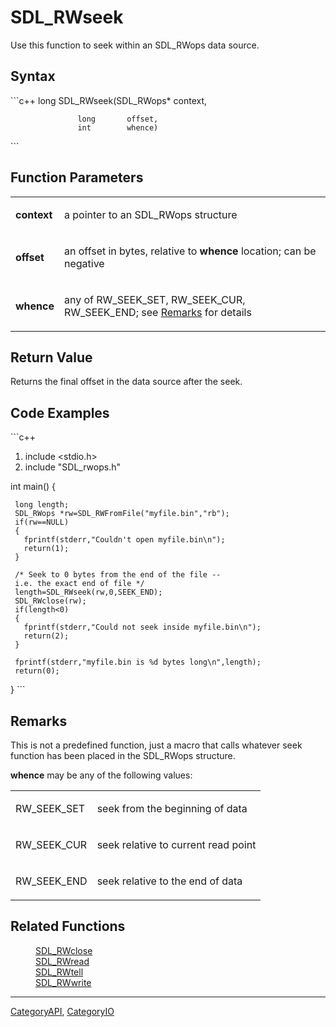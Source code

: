 <!-- pragma section-numbers off -->
<!-- pragma disable-camelcase -->

= SDL_RWseek =
Use this function to seek within an SDL_RWops data source.


== Syntax ==
```c++
long SDL_RWseek(SDL_RWops* context,
                long       offset, 
                int        whence)
```

== Function Parameters ==
{|
|'''context'''
|a pointer to an SDL_RWops structure
|-
|'''offset'''
|an offset in bytes, relative to '''whence''' location; can be negative
|-
|'''whence'''
|any of RW_SEEK_SET, RW_SEEK_CUR, RW_SEEK_END; see [[#whence|Remarks]] for details
|}

== Return Value ==
Returns the final offset in the data source after the seek.

== Code Examples ==
```c++
#include <stdio.h>
#include "SDL_rwops.h"

int main()
{
  long length;
  SDL_RWops *rw=SDL_RWFromFile("myfile.bin","rb");
  if(rw==NULL)
  {
    fprintf(stderr,"Couldn't open myfile.bin\n");
    return(1);
  }

  /* Seek to 0 bytes from the end of the file -- i.e. the exact end of file */
  length=SDL_RWseek(rw,0,SEEK_END);
  SDL_RWclose(rw);
  if(length<0)
  {
    fprintf(stderr,"Could not seek inside myfile.bin\n");
    return(2);
  }

  fprintf(stderr,"myfile.bin is %d bytes long\n",length);
  return(0);
}
```

== Remarks ==
This is not a predefined function, just a macro that calls whatever seek function has been placed in the SDL_RWops structure.

<span id="whence"></span>'''whence''' may be any of the following values:
{|
|RW_SEEK_SET
|seek from the beginning of data
|-
|RW_SEEK_CUR
|seek relative to current read point
|-
|RW_SEEK_END
|seek relative to the end of data
|}

== Related Functions ==
:[[SDL_RWclose]]
:[[SDL_RWread]] 
:[[SDL_RWtell]]
:[[SDL_RWwrite]]

----
[[CategoryAPI]], [[CategoryIO]]
